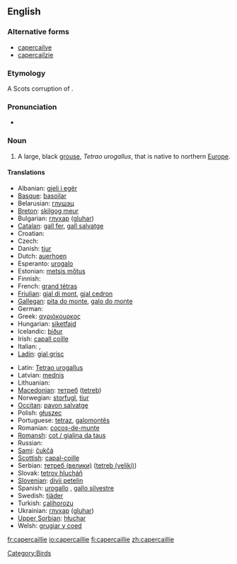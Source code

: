 {{wikipedia}}
==English==

===Alternative forms===
* [[capercailye]]
* [[capercailzie]]

===Etymology===
A Scots corruption of {{Gd.}} {{term|capull coille||great cock of the woods}}.

===Pronunciation===
* {{IPA|/kæpəˈkeɪli/|kæpəˈkeɪlji/}}

===Noun===
{{en-noun}}

# A large, black [[grouse]], ''Tetrao urogallus'', that is native to northern [[Europe]].

====Translations====
{{trans-top|bird}}
* Albanian: [[gjeli i egër]]
* [[Basque]]: [[basoilar]]
* Belarusian: [[глушэц]]
* [[Breton]]: [[skilgog meur]]
* Bulgarian: [[глухар]] ([[gluhar]])
* [[Catalan]]: [[gall fer]], [[gall salvatge]]
* Croatian: {{t-|hr|tetrijeb}}
* Czech: {{t-|cs|tetřev}}
* Danish: [[tjur]]
* Dutch: [[auerhoen]] {{n}}
* Esperanto: [[urogalo]]
* Estonian: [[metsis mőtus]]
* Finnish: {{t-|fi|metso}}
* French: [[grand tétras]] {{m}}
* [[Friulian]]: [[gjal di mont]], [[gjal cedron]]
* [[Gallegan]]: [[pita do monte]], [[galo do monte]]
* German: {{t-|de|Auerhuhn|n}}
* Greek: [[αγριόκουρκος]] '' ''
* Hungarian: [[siketfajd]]
* Icelandic: [[þiður]]
* Irish: [[capall coille]]
* Italian: {{t-|it|urogallo|m}}, {{t-|it|gallo cedrone|m}}
* [[Ladin]]: [[gial grisc]]
{{trans-mid}}
* Latin: [[Tetrao urogallus]] '' ''
* Latvian: [[mednis]]
* Lithuanian: {{t+|lt|kurtinys|xs=Lithuanian}}
* [[Macedonian]]: [[тетреб]] ([[tetreb]])
* Norwegian: [[storfugl]], [[tiur]]
* [[Occitan]]: [[pavon salvatge]]
* Polish: [[głuszec]] '' ''
* Portuguese: [[tetraz]], [[galomontês]]
* Romanian: [[cocoş-de-munte]]
* [[Romansh]]: [[cot / gialina da taus]]
* Russian: {{t|ru|глухарь|m|tr=gluχár'|sc=Cyrl}}
* [[Sami]]: [[čukčá]]
* [[Scottish]]: [[capal-coille]]
* Serbian: [[тетреб (велики)]] ([[tetreb (veliki)]])
* Slovak: [[tetrov hlucháň]]
* [[Slovenian]]: [[divji petelin]]
* Spanish: [[urogallo]] {{m}}, [[gallo silvestre]] {{m}}
* Swedish: [[tjäder]]
* Turkish: [[çalihorozu]]
* Ukrainian: [[глухар]] ([[gluhar]])
* [[Upper Sorbian]]: [[hłuchar]]
* Welsh: [[grugiar y coed]]
{{trans-bottom}}

[[Category:Birds]]

[[fr:capercaillie]]
[[io:capercaillie]]
[[fi:capercaillie]]
[[zh:capercaillie]]